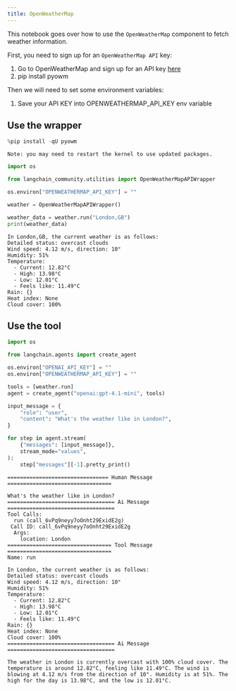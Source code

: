 ```yaml
---
title: OpenWeatherMap
---
```


This notebook goes over how to use the `OpenWeatherMap` component to fetch weather information.

First, you need to sign up for an `OpenWeatherMap API` key:

1. Go to OpenWeatherMap and sign up for an API key [here](https://openweathermap.org/api/)
2. pip install pyowm

Then we will need to set some environment variables:

1. Save your API KEY into OPENWEATHERMAP_API_KEY env variable

## Use the wrapper

```python
%pip install -qU pyowm
```

```output
Note: you may need to restart the kernel to use updated packages.
```

```python
import os

from langchain_community.utilities import OpenWeatherMapAPIWrapper

os.environ["OPENWEATHERMAP_API_KEY"] = ""

weather = OpenWeatherMapAPIWrapper()
```

```python
weather_data = weather.run("London,GB")
print(weather_data)
```

```output
In London,GB, the current weather is as follows:
Detailed status: overcast clouds
Wind speed: 4.12 m/s, direction: 10°
Humidity: 51%
Temperature:
  - Current: 12.82°C
  - High: 13.98°C
  - Low: 12.01°C
  - Feels like: 11.49°C
Rain: {}
Heat index: None
Cloud cover: 100%
```

## Use the tool

```python
import os

from langchain.agents import create_agent

os.environ["OPENAI_API_KEY"] = ""
os.environ["OPENWEATHERMAP_API_KEY"] = ""

tools = [weather.run]
agent = create_agent("openai:gpt-4.1-mini", tools)
```

```python
input_message = {
    "role": "user",
    "content": "What's the weather like in London?",
}

for step in agent.stream(
    {"messages": [input_message]},
    stream_mode="values",
):
    step["messages"][-1].pretty_print()
```

```output
================================ Human Message =================================

What's the weather like in London?
================================== Ai Message ==================================
Tool Calls:
  run (call_6vPq9neyy7oOnht29ExidE2g)
 Call ID: call_6vPq9neyy7oOnht29ExidE2g
  Args:
    location: London
================================= Tool Message =================================
Name: run

In London, the current weather is as follows:
Detailed status: overcast clouds
Wind speed: 4.12 m/s, direction: 10°
Humidity: 51%
Temperature:
  - Current: 12.82°C
  - High: 13.98°C
  - Low: 12.01°C
  - Feels like: 11.49°C
Rain: {}
Heat index: None
Cloud cover: 100%
================================== Ai Message ==================================

The weather in London is currently overcast with 100% cloud cover. The temperature is around 12.82°C, feeling like 11.49°C. The wind is blowing at 4.12 m/s from the direction of 10°. Humidity is at 51%. The high for the day is 13.98°C, and the low is 12.01°C.
```

```python

```
